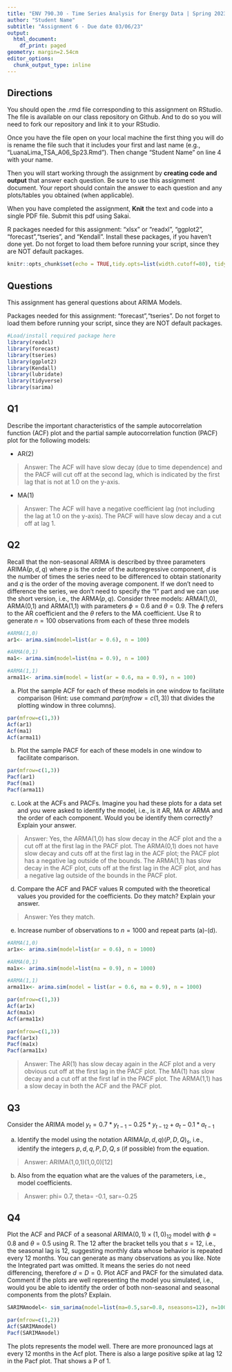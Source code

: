 ```yaml
---
title: "ENV 790.30 - Time Series Analysis for Energy Data | Spring 2023"
author: "Student Name"
subtitle: "Assignment 6 - Due date 03/06/23"
output:
  html_document:
    df_print: paged
geometry: margin=2.54cm
editor_options:
  chunk_output_type: inline
---
```

  
## Directions
  
You should open the .rmd file corresponding to this assignment on RStudio. The file is available on our class repository on Github. And to do so you will need to fork our repository and link it to your RStudio.  

Once you have the file open on your local machine the first thing you will do is rename the file such that it includes your first and last name (e.g., "LuanaLima_TSA_A06_Sp23.Rmd"). Then change "Student Name" on line 4 with your name. 

Then you will start working through the assignment by  **creating code and output** that answer each question. Be sure to use this assignment document. Your report should contain the answer to each question and any plots/tables you obtained (when applicable).

When you have completed the assignment, **Knit** the text and code into a single PDF file. Submit this pdf using Sakai. 

R packages needed for this assignment: "xlsx" or "readxl", "ggplot2", "forecast","tseries", and "Kendall". Install these packages, if you haven't done yet. Do not forget to load them before running your script, since they are NOT default packages.

```r
knitr::opts_chunk$set(echo = TRUE,tidy.opts=list(width.cutoff=80), tidy=FALSE) 
```


## Questions 

This assignment has general questions about ARIMA Models. 

Packages needed for this assignment: "forecast","tseries". Do not forget to load them before running your script, since they are NOT default packages.

```r
#Load/install required package here
library(readxl)
library(forecast)
library(tseries)
library(ggplot2)
library(Kendall)
library(lubridate)
library(tidyverse) 
library(sarima)
```


## Q1
Describe the important characteristics of the sample autocorrelation function (ACF) plot and the partial sample autocorrelation function (PACF) plot for the following models: 


* AR(2)

> Answer: The ACF will have slow decay (due to time dependence) and the PACF will cut off at the second lag, which is indicated by the first lag that is not at 1.0 on the y-axis. 

* MA(1)

> Answer: The ACF will have a negative coefficient lag (not including the lag at 1.0 on the y-axis). The PACF will have slow decay and a cut off at lag 1. 



## Q2
Recall that the non-seasonal ARIMA is described by three parameters ARIMA$(p,d,q)$ where $p$ is the order of the autoregressive component, $d$ is the number of times the series need to be differenced to obtain stationarity and $q$ is the order of the moving average component. If we don't need to difference the series, we don't need to specify the "I" part and we can use the short version, i.e., the ARMA$(p,q)$. Consider three models: ARMA(1,0), ARMA(0,1) and ARMA(1,1) with parameters $\phi=0.6$ and $\theta= 0.9$. The $\phi$ refers to the AR coefficient and the $\theta$ refers to the MA coefficient. Use R to generate $n=100$ observations from each of these three models

```r
#ARMA(1,0)
ar1<- arima.sim(model=list(ar = 0.6), n = 100)

#ARMA(0,1)
ma1<- arima.sim(model=list(ma = 0.9), n = 100)

#ARMA(1,1)
arma11<- arima.sim(model = list(ar = 0.6, ma = 0.9), n = 100)
```


(a) Plot the sample ACF for each of these models in one window to facilitate comparison (Hint: use command $par(mfrow=c(1,3))$ that divides the plotting window in three columns).  

```r
par(mfrow=c(1,3))
Acf(ar1)
Acf(ma1)
Acf(arma11)
```


(b) Plot the sample PACF for each of these models in one window to facilitate comparison.  

```r
par(mfrow=c(1,3))
Pacf(ar1)
Pacf(ma1)
Pacf(arma11)
```

(c) Look at the ACFs and PACFs. Imagine you had these plots for a data set and you were asked to identify the model, i.e., is it AR, MA or ARMA and the order of each component. Would you be identify them correctly? Explain your answer.

> Answer: Yes, the ARMA(1,0) has slow decay in the ACF plot and the a cut off at the first lag in the PACF plot. The ARMA(0,1) does not have slow decay and cuts off at the first lag in the ACF plot; the PACF plot has a negative lag outside of the bounds. The ARMA(1,1) has slow decay in the ACF plot, cuts off at the first lag in the ACF plot, and has a negative lag outside of the bounds in the PACF plot. 

(d) Compare the ACF and PACF values R computed with the theoretical values you provided for the coefficients. Do they match? Explain your answer.

> Answer: Yes they match. 


(e) Increase number of observations to $n=1000$ and repeat parts (a)-(d).

```r
#ARMA(1,0)
ar1x<- arima.sim(model=list(ar = 0.6), n = 1000)

#ARMA(0,1)
ma1x<- arima.sim(model=list(ma = 0.9), n = 1000)

#ARMA(1,1)
arma11x<- arima.sim(model = list(ar = 0.6, ma = 0.9), n = 1000)

par(mfrow=c(1,3))
Acf(ar1x)
Acf(ma1x)
Acf(arma11x)

par(mfrow=c(1,3))
Pacf(ar1x)
Pacf(ma1x)
Pacf(arma11x)
```

> Answer: The AR(1) has slow decay again in the ACF plot and a very obvious cut off at the first lag in the PACF plot. The MA(1) has slow decay and a cut off at the first laf in the PACF plot. The ARMA(1,1) has a slow decay in both the ACF and the PACF plot. 

## Q3

Consider the ARIMA model $y_t=0.7*y_{t-1}-0.25*y_{t-12}+a_t-0.1*a_{t-1}$

(a) Identify the model using the notation ARIMA$(p,d,q)(P,D,Q)_ s$, i.e., identify the integers $p,d,q,P,D,Q,s$ (if possible) from the equation.

> Answer: ARIMA(1,0,1)(1,0,0)[12]

(b) Also from the equation what are the values of the parameters, i.e., model coefficients. 

> Answer: phi= 0.7, theta= -0.1, sar=-0.25

## Q4

Plot the ACF and PACF of a seasonal ARIMA$(0, 1)\times(1, 0)_{12}$ model with $\phi =0 .8$ and $\theta = 0.5$ using R. The $12$ after the bracket tells you that $s=12$, i.e., the seasonal lag is 12, suggesting monthly data whose behavior is repeated every 12 months. You can generate as many observations as you like. Note the Integrated part was omitted. It means the series do not need differencing, therefore $d=D=0$. Plot ACF and PACF for the simulated data. Comment if the plots are well representing the model you simulated, i.e., would you be able to identify the order of both non-seasonal and seasonal components from the plots? Explain.

```r
SARIMAmodel<- sim_sarima(model=list(ma=0.5,sar=0.8, nseasons=12), n=1000) 

par(mfrow=c(1,2))
Acf(SARIMAmodel)
Pacf(SARIMAmodel)
```

The plots represents the model well. There are more pronounced lags at every 12 months in the Acf plot. There is also a large positive spike at lag 12 in the Pacf plot. That shows a P of 1. 

